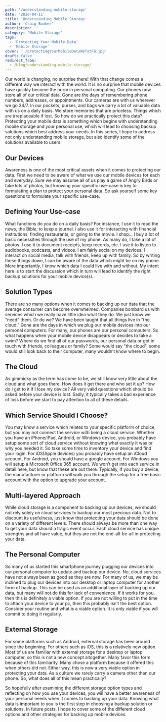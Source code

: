 ```yaml
---
path: '/understanding-mobile-storage'
date: '2020-04-11'
title: 'Understanding Mobile Storage'
author: 'Craig Booker'
description: ''
category: 'Mobile Storage'
tags:
  - 'Protecting Your Mobile Data'
  - 'Mobile Storage'
cover: './protectingYourMobileDataNoTxtFB.jpg'
draft: false
redirect_from:
  - /blog/understanding-mobile-storage/
---
```


Our world is changing, no surprise there! With that change comes a different way we interact with the world. It is no surprise that mobile devices have quickly become the norm in personal computing. Our phones now store all of our critical data. Gone are the days of remembering phone numbers, addresses, or appointments. Our cameras are with us wherever we go 24/7. In our pockets, purses, and bags we carry a lot of valuable data with us on a daily basis. We store memories that are priceless. Things which are irreplaceable if lost. So how do we practically protect this data? Protecting your mobile data is something which begins with understanding mobile storage and your personal use, which will lead to choosing backup solutions which best address your needs. In this series, I hope to address not only understanding mobile storage, but also identify some of the solutions available to users.

## Our Devices

Awareness is one of the most critical assets when it comes to protecting our data. First we need to be aware of what we use our mobile devices for each and everyday. Sure we may assume all of us play a game of Angry Birds or take lots of photos, but knowing your specific use-case is key to formulating a plan to protect your personal data. So ask yourself some key questions to formulate your specific use-case.

## Defining Your Use-case

What functions do you do on a daily basis?
For instance, I use it to read the news, the Bible, to keep a journal. I also use it for interacting with financial institutions, finding restaurants, or going to the movie. I shop… I buy a lot of basic necessities through the use of my phone. As many do, I take a lot of photos. I use it to document receipts, keep records, etc. I use it to listen to audiobooks, podcasts, and videos. I am fairly social on my devices. I interact on social media, talk with friends, keep up with family. So by writing these things down, I can be aware of the data which might be on my phone. More importantly, I know which data I could live with and without. My intent here is to start the discussion which in turn will lead to identify the right backup solutions for your mobile device(s).

## Solution Types

There are so many options when it comes to backing up our data that the average consumer can become overwhelmed. Companies bombard us with services which we really have little idea what they do. We just know we “need” them. Or do we? We have been taught that all things live in “the cloud.” Gone are the days in which we plug our mobile devices into our personal computers. For many, our phones are our personal computers. So what happens when your mobile device disappears or decides to take a swim? Where do we find all of our passwords, our personal data or get in touch with friends, colleagues or family? Some would say "the cloud", some would still look back to their computer, many wouldn’t know where to begin.

## The Cloud

As gimmicky as the term has come to be, we still know very little about the cloud and what goes there. How does it get there and who set it up? How do I get to it if I lose my device? All very valid questions which should be asked before your device is lost. Sadly, it typically takes a bad experience of loss before we start to pay attention to all of these details.

## Which Service Should I Choose?

You may know a service which relates to your specific platform of choice, but you may not connect the service with being a cloud service. Whether you have an iPhone/iPad, Android, or Windows device, you probably have setup some sort of cloud service without knowing what exactly it was or why you needed it. So take some time to inventory your device and find your login. For iOS(Apple devices) you probably have setup an iCloud account. For Android, you should have a google account. For Windows you will setup a Microsoft Office 365 account. We won’t get into each service in detail here, but know that these are out there. Typically, if you buy a device, the manufacturer or platform will walk you through the setup for a free basic account with the option to upgrade your account.

## Multi-layered Approach

While cloud storage is a component to backing up our devices, we should not rely solely on cloud services to backup our most precious data. Not to discount its usefulness, just know that protecting your data should be done on a variety of different levels. There should always be more than one way to get your data should a tragic event occur. Each cloud service has unique strengths and all have value, but they are not the end-all-be-all in protecting your data.

## The Personal Computer

So many of us started this smartphone journey plugging our devices into our personal computer to update and backup our device. No, cloud services have not always been as good as they are now. For many of us, we may be inclined to plug our devices into our desktop or laptop computer for another form of backup. This can be used as an additional layer of backing up our data, but many will not do this for lack of convenience. If it works for you, then this is definitely a viable option. If you are not willing to put in the time to attach your device to your pc, then this probably isn’t the best option. Consider your routine and what is a viable option. It is only viable if you will commit to doing it regularly.

## External Storage

For some platforms such as Android, external storage has been around since the beginning. For others such as iOS, this is a relatively new option. Most of us are familiar with external storage for a desktop or laptop computer, so this is not a new concept altogether. Many favor this form because of this familiarity. Many chose a platform because it offered this when others did not. Either way, this is now a very viable option in protecting your data.
As a culture we rarely carry a camera other than our phone. So, what does all of this mean practically?

So hopefully after examining the different storage option types and reflecting on how you use your devices, you will have a better awareness of your personal needs when it comes to backing up your data. Knowing what data is important to you is the first step in choosing a backup solution or solutions. In future posts, I hope to cover some of the different cloud options and other strategies for backing up mobile devices.
